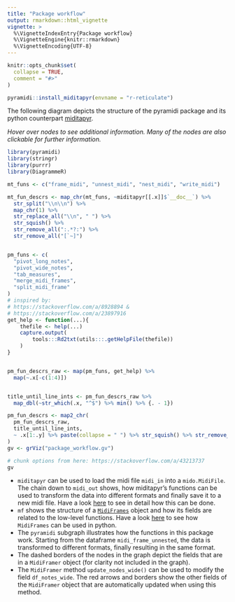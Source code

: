 ```yaml
---
title: "Package workflow"
output: rmarkdown::html_vignette
vignette: >
  %\VignetteIndexEntry{Package workflow}
  %\VignetteEngine{knitr::rmarkdown}
  %\VignetteEncoding{UTF-8}
---
```


```r
knitr::opts_chunk$set(
  collapse = TRUE,
  comment = "#>"
)
```

```r
pyramidi::install_miditapyr(envname = "r-reticulate")
```

The following diagram depicts the structure of the pyramidi package and its
python counterpart [miditapyr](https://github.com/urswilke/miditapyr).

*Hover over nodes to see additional information. Many of the nodes are also 
clickable for further information.*

```r
library(pyramidi)
library(stringr)
library(purrr)
library(DiagrammeR)

mt_funs <- c("frame_midi", "unnest_midi", "nest_midi", "write_midi")

mt_fun_descrs <- map_chr(mt_funs, ~miditapyr[[.x]]$`__doc__`) %>% 
  str_split("\\n\\n") %>% 
  map_chr(1) %>% 
  str_replace_all("\\n", " ") %>% 
  str_squish() %>% 
  str_remove_all(":.*?:") %>% 
  str_remove_all("[`~]") 


pm_funs <- c(
  "pivot_long_notes",
  "pivot_wide_notes",
  "tab_measures",
  "merge_midi_frames",
  "split_midi_frame"
)
# inspired by:
# https://stackoverflow.com/a/8928894 &
# https://stackoverflow.com/a/23897916
get_help <- function(...){
    thefile <- help(...)
    capture.output(
        tools:::Rd2txt(utils:::.getHelpFile(thefile))
    )
}


pm_fun_descrs_raw <- map(pm_funs, get_help) %>% 
  map(~.x[-c(1:4)])


title_until_line_ints <- pm_fun_descrs_raw %>% 
  map_dbl(~str_which(.x, "^$") %>% min() %>% {. - 1})

pm_fun_descrs <- map2_chr(
  pm_fun_descrs_raw,
  title_until_line_ints,
  ~ .x[1:.y] %>% paste(collapse = " ") %>% str_squish() %>% str_remove_all("[`'\"’‘]")
)
gv <- grViz("package_workflow.gv")
```


```r
# chunk options from here: https://stackoverflow.com/a/43213737
gv
```

* `miditapyr` can be used to load the midi file `midi_in` into a `mido.MidiFile`. 
The chain down to `midi_out` shows, how miditapyr's functions can be used 
to transform the data into different formats and finally save it to a new midi file. 
Have a look [here](https://miditapyr.readthedocs.io/en/latest/notebooks/functions_usage.html) 
to see in detail how this can be done.
* `mf` shows the structure of a
[`MidiFrames`](https://miditapyr.readthedocs.io/en/latest/miditapyr.html#miditapyr.midi_frame.MidiFrames) 
object and how its fields are related to the low-level functions. Have a look
[here](https://miditapyr.readthedocs.io/en/latest/notebooks/midi_frame_usage.html) 
to see how `MidiFrames` can be used in python.
* The `pyramidi` subgraph illustrates how the functions in this package work.
Starting from the dataframe `midi_frame_unnested`, the data is transformed to 
different formats, finally resulting in the same format.
* The dashed borders of the nodes in the graph depict the fields that are in a
`MidiFramer` object (for clarity not included in the graph). 
* The `MidiFramer` method `update_nodes_wide()` can be used to modify the 
field `df_notes_wide`. The red arrows and borders show the other fields of the 
`MidiFramer` object that are automatically updated when using this method.

